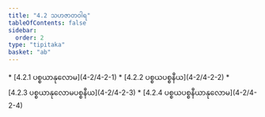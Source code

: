 ```yaml
---
title: "4.2 သဟဇာတဝါရ"
tableOfContents: false
sidebar:
  order: 2
type: "tipitaka"
basket: "ab"
---
```



<DynamicBreadcrumb />



<TableOfContents>
* [4.2.1 ပစ္စယာနုလောမ](4-2/4-2-1)
* [4.2.2 ပစ္စယပစ္စနီယ](4-2/4-2-2)
* [4.2.3 ပစ္စယာနုလောမပစ္စနီယ](4-2/4-2-3)
* [4.2.4 ပစ္စယပစ္စနီယာနုလောမ](4-2/4-2-4)
</TableOfContents>